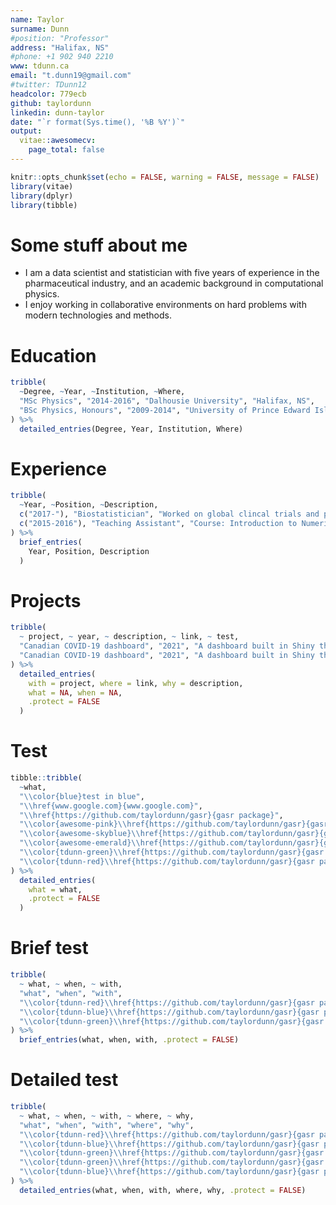 ```yaml
---
name: Taylor
surname: Dunn
#position: "Professor"
address: "Halifax, NS"
#phone: +1 902 940 2210
www: tdunn.ca
email: "t.dunn19@gmail.com"
#twitter: TDunn12
headcolor: 779ecb
github: taylordunn
linkedin: dunn-taylor
date: "`r format(Sys.time(), '%B %Y')`"
output: 
  vitae::awesomecv:
    page_total: false
---
```


```r
knitr::opts_chunk$set(echo = FALSE, warning = FALSE, message = FALSE)
library(vitae)
library(dplyr)
library(tibble)
```

# Some stuff about me

* I am a data scientist and statistician with five years of experience in the pharmaceutical industry, and an academic background in computational physics.
* I enjoy working in collaborative environments on hard problems with modern technologies and methods.

# Education

```r
tribble(
  ~Degree, ~Year, ~Institution, ~Where,
  "MSc Physics", "2014-2016", "Dalhousie University", "Halifax, NS",
  "BSc Physics, Honours", "2009-2014", "University of Prince Edward Island", "Charlottetown, PE"
) %>% 
  detailed_entries(Degree, Year, Institution, Where)
```

# Experience

```r
tribble(
  ~Year, ~Position, ~Description,
  c("2017-"), "Biostatistician", "Worked on global clincal trials and patient-centered research across multiple disease areas.",
  c("2015-2016"), "Teaching Assistant", "Course: Introduction to Numerical Programming"
) %>% 
  brief_entries(
    Year, Position, Description
  )
```

# Projects

```r
tribble(
  ~ project, ~ year, ~ description, ~ link, ~ test,
  "Canadian COVID-19 dashboard", "2021", "A dashboard built in Shiny that reports and visualizes the latest COVID-19 numbers in Canada.", "https://taylor-dunn.shinyapps.io/canadacovidshiny/", "test",
  "Canadian COVID-19 dashboard", "2021", "A dashboard built in Shiny that reports and visualizes the latest COVID-19 numbers in Canada.", "https://github.com/taylordunn/gasr", "test"
) %>%
  detailed_entries(
    with = project, where = link, why = description,
    what = NA, when = NA,
    .protect = FALSE
  )
```

# Test

```r
tibble::tribble(
  ~what,
  "\\color{blue}test in blue",
  "\\href{www.google.com}{www.google.com}",
  "\\href{https://github.com/taylordunn/gasr}{gasr package}",
  "\\color{awesome-pink}\\href{https://github.com/taylordunn/gasr}{gasr package}",
  "\\color{awesome-skyblue}\\href{https://github.com/taylordunn/gasr}{gasr package}",
  "\\color{awesome-emerald}\\href{https://github.com/taylordunn/gasr}{gasr package}",
  "\\color{tdunn-green}\\href{https://github.com/taylordunn/gasr}{gasr package}",
  "\\color{tdunn-red}\\href{https://github.com/taylordunn/gasr}{gasr package}"
) %>%
  detailed_entries(
    what = what,
    .protect = FALSE
  )
```


# Brief test

```r
tribble(
  ~ what, ~ when, ~ with,
  "what", "when", "with",
  "\\color{tdunn-red}\\href{https://github.com/taylordunn/gasr}{gasr package}",
  "\\color{tdunn-blue}\\href{https://github.com/taylordunn/gasr}{gasr package}",
  "\\color{tdunn-green}\\href{https://github.com/taylordunn/gasr}{gasr package}"
) %>%
  brief_entries(what, when, with, .protect = FALSE)
```

# Detailed test

```r
tribble(
  ~ what, ~ when, ~ with, ~ where, ~ why,
  "what", "when", "with", "where", "why",
  "\\color{tdunn-red}\\href{https://github.com/taylordunn/gasr}{gasr package}",
  "\\color{tdunn-blue}\\href{https://github.com/taylordunn/gasr}{gasr package}",
  "\\color{tdunn-green}\\href{https://github.com/taylordunn/gasr}{gasr package}",
  "\\color{tdunn-green}\\href{https://github.com/taylordunn/gasr}{gasr package}",
  "\\color{tdunn-blue}\\href{https://github.com/taylordunn/gasr}{gasr package}",
) %>%
  detailed_entries(what, when, with, where, why, .protect = FALSE)
```

